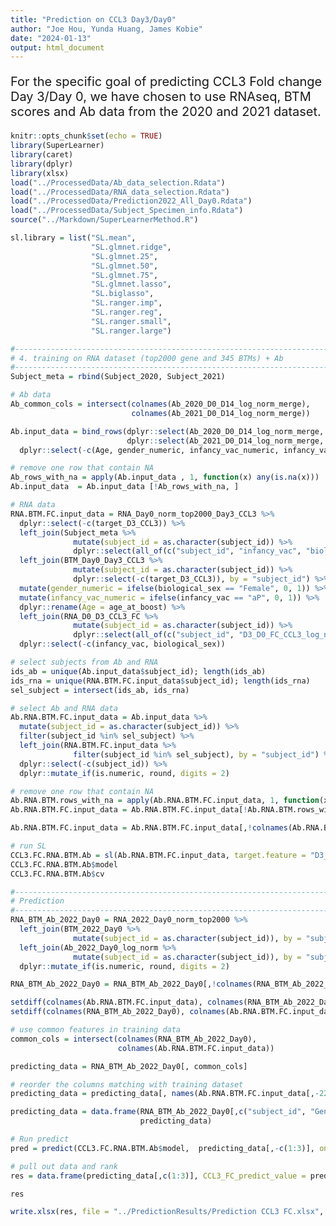 ```yaml
---
title: "Prediction on CCL3 Day3/Day0"
author: "Joe Hou, Yunda Huang, James Kobie"
date: "2024-01-13"
output: html_document
---
```


<div style="font-size:20px;">
For the specific goal of predicting CCL3 Fold change Day 3/Day 0, we have chosen to use RNAseq, BTM scores and Ab data from the 2020 and 2021 dataset. 
</div>

```r
knitr::opts_chunk$set(echo = TRUE)
library(SuperLearner)
library(caret)
library(dplyr)
library(xlsx)
load("../ProcessedData/Ab_data_selection.Rdata")
load("../ProcessedData/RNA_data_selection.Rdata")
load("../ProcessedData/Prediction2022_All_Day0.Rdata")
load("../ProcessedData/Subject_Specimen_info.Rdata")
source("../Markdown/SuperLearnerMethod.R")
```


```r
sl.library = list("SL.mean",
                  "SL.glmnet.ridge",
                  "SL.glmnet.25",
                  "SL.glmnet.50",
                  "SL.glmnet.75",
                  "SL.glmnet.lasso",
                  "SL.biglasso", 
                  "SL.ranger.imp",
                  "SL.ranger.reg",
                  "SL.ranger.small",
                  "SL.ranger.large")

#------------------------------------------------------------------------------#
# 4. training on RNA dataset (top2000 gene and 345 BTMs) + Ab 
#------------------------------------------------------------------------------#
Subject_meta = rbind(Subject_2020, Subject_2021)

# Ab data
Ab_common_cols = intersect(colnames(Ab_2020_D0_D14_log_norm_merge), 
                           colnames(Ab_2021_D0_D14_log_norm_merge))

Ab.input_data = bind_rows(dplyr::select(Ab_2020_D0_D14_log_norm_merge, Ab_common_cols), 
                          dplyr::select(Ab_2021_D0_D14_log_norm_merge, Ab_common_cols)) %>%
  dplyr::select(-c(Age, gender_numeric, infancy_vac_numeric, infancy_vac, Gender, target_D14_PTIgG)) 

# remove one row that contain NA
Ab_rows_with_na = apply(Ab.input_data , 1, function(x) any(is.na(x)))
Ab.input_data  = Ab.input_data [!Ab_rows_with_na, ]

# RNA data
RNA.BTM.FC.input_data = RNA_Day0_norm_top2000_Day3_CCL3 %>%
  dplyr::select(-c(target_D3_CCL3)) %>%
  left_join(Subject_meta %>% 
              mutate(subject_id = as.character(subject_id)) %>% 
              dplyr::select(all_of(c("subject_id", "infancy_vac", "biological_sex", "age_at_boost"))), by = "subject_id") %>%
  left_join(BTM_Day0_Day3_CCL3 %>%
              mutate(subject_id = as.character(subject_id)) %>%
              dplyr::select(-c(target_D3_CCL3)), by = "subject_id") %>%
  mutate(gender_numeric = ifelse(biological_sex == "Female", 0, 1)) %>%
  mutate(infancy_vac_numeric = ifelse(infancy_vac == "aP", 0, 1)) %>%
  dplyr::rename(Age = age_at_boost) %>%
  left_join(RNA_D0_D3_CCL3_FC %>%
              mutate(subject_id = as.character(subject_id)) %>% 
              dplyr::select(all_of(c("subject_id", "D3_D0_FC_CCL3_log_norm"))), by = "subject_id") %>%
  dplyr::select(-c(infancy_vac, biological_sex))

# select subjects from Ab and RNA
ids_ab = unique(Ab.input_data$subject_id); length(ids_ab)
ids_rna = unique(RNA.BTM.FC.input_data$subject_id); length(ids_rna)
sel_subject = intersect(ids_ab, ids_rna)

# select Ab and RNA data
Ab.RNA.BTM.FC.input_data = Ab.input_data %>%
  mutate(subject_id = as.character(subject_id)) %>%
  filter(subject_id %in% sel_subject) %>%
  left_join(RNA.BTM.FC.input_data %>%
              filter(subject_id %in% sel_subject), by = "subject_id") %>%
  dplyr::select(-c(subject_id)) %>%
  dplyr::mutate_if(is.numeric, round, digits = 2)

# remove one row that contain NA
Ab.RNA.BTM.rows_with_na = apply(Ab.RNA.BTM.FC.input_data, 1, function(x) any(is.na(x)))
Ab.RNA.BTM.FC.input_data = Ab.RNA.BTM.FC.input_data[!Ab.RNA.BTM.rows_with_na, ]

Ab.RNA.BTM.FC.input_data = Ab.RNA.BTM.FC.input_data[,!colnames(Ab.RNA.BTM.FC.input_data) %in% c("interferon alpha response (II) (M158.1)", "olfactory receptors (M228)")]

# run SL
CCL3.FC.RNA.BTM.Ab = sl(Ab.RNA.BTM.FC.input_data, target.feature = "D3_D0_FC_CCL3_log_norm", sl.library, cv.fold = 5)
CCL3.FC.RNA.BTM.Ab$model
CCL3.FC.RNA.BTM.Ab$cv

#-----------------------------------------------------------------------------#
# Prediction
#-----------------------------------------------------------------------------#
RNA_BTM_Ab_2022_Day0 = RNA_2022_Day0_norm_top2000 %>%
  left_join(BTM_2022_Day0 %>% 
              mutate(subject_id = as.character(subject_id)), by = "subject_id") %>%
  left_join(Ab_2022_Day0_log_norm %>% 
              mutate(subject_id = as.character(subject_id)), by = "subject_id") %>%
  dplyr::mutate_if(is.numeric, round, digits = 2)

RNA_BTM_Ab_2022_Day0 = RNA_BTM_Ab_2022_Day0[,!colnames(RNA_BTM_Ab_2022_Day0) %in% c("IgG_DT","IgG_FIM2/3","IgG_OVA","IgG_TT")]

setdiff(colnames(Ab.RNA.BTM.FC.input_data), colnames(RNA_BTM_Ab_2022_Day0))
setdiff(colnames(RNA_BTM_Ab_2022_Day0), colnames(Ab.RNA.BTM.FC.input_data))

# use common features in training data
common_cols = intersect(colnames(RNA_BTM_Ab_2022_Day0), 
                        colnames(Ab.RNA.BTM.FC.input_data))

predicting_data = RNA_BTM_Ab_2022_Day0[, common_cols]

# reorder the columns matching with training dataset
predicting_data = predicting_data[, names(Ab.RNA.BTM.FC.input_data[,-2292])]

predicting_data = data.frame(RNA_BTM_Ab_2022_Day0[,c("subject_id", "Gender", "infancy_vac")], 
                             predicting_data)

# Run predict
pred = predict(CCL3.FC.RNA.BTM.Ab$model,  predicting_data[,-c(1:3)], onlySL = TRUE)

# pull out data and rank
res = data.frame(predicting_data[,c(1:3)], CCL3_FC_predict_value = pred$pred, CCL3_FC_Rank = rank(-pred$pred))

res

write.xlsx(res, file = "../PredictionResults/Prediction CCL3 FC.xlsx", col.names = TRUE, row.names = FALSE)
```